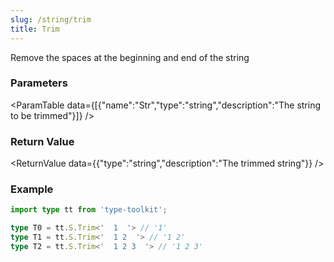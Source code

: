 ```yaml
---
slug: /string/trim
title: Trim
---
```



Remove the spaces at the beginning and end of the string

### Parameters
<ParamTable data={[{"name":"Str","type":"string","description":"The string to be trimmed"}]} />

### Return Value
<ReturnValue data={{"type":"string","description":"The trimmed string"}} />

### Example

```ts
import type tt from 'type-toolkit';

type T0 = tt.S.Trim<'  1  '> // '1'
type T1 = tt.S.Trim<'  1 2  '> // '1 2'
type T2 = tt.S.Trim<'  1 2 3  '> // '1 2 3'
```
